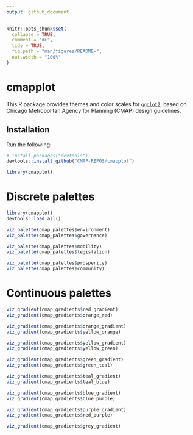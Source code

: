 ```yaml
---
output: github_document
---
```


<!-- README.md is generated from README.Rmd. Please edit that file -->

```r
knitr::opts_chunk$set(
  collapse = TRUE,
  comment = "#>",
  tidy = TRUE,
  fig.path = "man/figures/README-",
  out.width = "100%"
)
```
# cmapplot

This R package provides themes and color scales for [`ggplot2`](https://github.com/tidyverse/ggplot2), based on Chicago Metropolitan Agency for Planning (CMAP) design guidelines.

## Installation

Run the following:

```r
# install.packages("devtools")
devtools::install_github("CMAP-REPOS/cmapplot")
```

```r
library(cmapplot)
```


# Discrete palettes

```r
library(cmapplot)
devtools::load_all()
```

```r
viz_palette(cmap_palettes$environment)
viz_palette(cmap_palettes$governance)
```

```r
viz_palette(cmap_palettes$mobility)
viz_palette(cmap_palettes$legislation)
```

```r
viz_palette(cmap_palettes$prosperity)
viz_palette(cmap_palettes$community)
```


# Continuous palettes

```r
viz_gradient(cmap_gradients$red_gradient)
viz_gradient(cmap_gradients$orange_red)
```

```r
viz_gradient(cmap_gradients$orange_gradient)
viz_gradient(cmap_gradients$yellow_orange)
```

```r
viz_gradient(cmap_gradients$yellow_gradient)
viz_gradient(cmap_gradients$yellow_green)
```

```r
viz_gradient(cmap_gradients$green_gradient)
viz_gradient(cmap_gradients$green_teal)
```

```r
viz_gradient(cmap_gradients$teal_gradient)
viz_gradient(cmap_gradients$teal_blue)
```

```r
viz_gradient(cmap_gradients$blue_gradient)
viz_gradient(cmap_gradients$blue_purple)
```

```r
viz_gradient(cmap_gradients$purple_gradient)
viz_gradient(cmap_gradients$red_purple)
```

```r
viz_gradient(cmap_gradients$grey_gradient)
```
